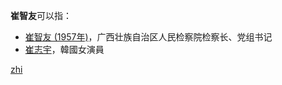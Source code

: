 '''崔智友'''可以指：
* [[崔智友_(1957年)|崔智友 (1957年)]]，广西壮族自治区人民检察院检察长、党组书记
* [[崔志宇|崔志宇]]，韓國女演員

{{disambig}}

[[Category:三字崔姓人名消歧义|zhi]]